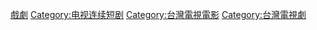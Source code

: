 [[Category:電視金鐘獎節目獎獲獎作品|戲劇]]
[[Category:电视连续短剧|Category:电视连续短剧]]
[[Category:台灣電視電影|Category:台灣電視電影]]
[[Category:台灣電視劇|Category:台灣電視劇]]